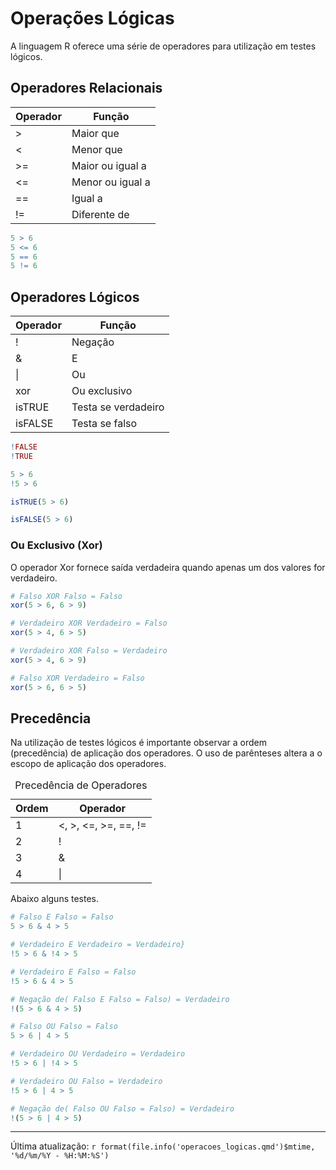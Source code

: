 # Operações Lógicas

A linguagem R oferece uma série de operadores para utilização em testes lógicos.

## Operadores Relacionais

| Operador | Função           |
|----------|------------------|
| \>       | Maior que        |
| \<       | Menor que        |
| \>=      | Maior ou igual a |
| \<=      | Menor ou igual a |
| ==       | Igual a          |
| !=       | Diferente de     |

```r
5 > 6
5 <= 6
5 == 6
5 != 6
```

## Operadores Lógicos

| Operador | Função              |
|----------|---------------------|
| !        | Negação             |
| &        | E                   |
| \|       | Ou                  |
| xor      | Ou exclusivo        |
| isTRUE   | Testa se verdadeiro |
| isFALSE  | Testa se falso      |

```r
!FALSE
!TRUE

5 > 6
!5 > 6

isTRUE(5 > 6)

isFALSE(5 > 6)
```

### Ou Exclusivo (Xor)

O operador Xor fornece saída verdadeira quando apenas um dos valores for verdadeiro.

```r
# Falso XOR Falso = Falso
xor(5 > 6, 6 > 9)

# Verdadeiro XOR Verdadeiro = Falso
xor(5 > 4, 6 > 5)

# Verdadeiro XOR Falso = Verdadeiro
xor(5 > 4, 6 > 9)

# Falso XOR Verdadeiro = Falso
xor(5 > 6, 6 > 5)

```

## Precedência

Na utilização de testes lógicos é importante observar a ordem (precedência) de aplicação dos operadores. O uso de parênteses altera a o escopo de aplicação dos operadores.

| Ordem | Operador                 |
|-------|--------------------------|
| 1     | \<, \>, \<=, \>=, ==, != |
| 2     | !                        |
| 3     | &                        |
| 4     | \|                       |

: Precedência de Operadores

Abaixo alguns testes.

```r
# Falso E Falso = Falso
5 > 6 & 4 > 5

# Verdadeiro E Verdadeiro = Verdadeiro}
!5 > 6 & !4 > 5

# Verdadeiro E Falso = Falso
!5 > 6 & 4 > 5

# Negação de( Falso E Falso = Falso) = Verdadeiro
!(5 > 6 & 4 > 5)
```

```r
# Falso OU Falso = Falso
5 > 6 | 4 > 5

# Verdadeiro OU Verdadeiro = Verdadeiro
!5 > 6 | !4 > 5

# Verdadeiro OU Falso = Verdadeiro
!5 > 6 | 4 > 5

# Negação de( Falso OU Falso = Falso) = Verdadeiro
!(5 > 6 | 4 > 5)

```

------------------------------------------------------------------------

Última atualização: `r format(file.info('operacoes_logicas.qmd')$mtime, '%d/%m/%Y - %H:%M:%S')`
